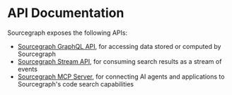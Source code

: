 # API Documentation

Sourcegraph exposes the following APIs:

- [Sourcegraph GraphQL API](/api/graphql/), for accessing data stored or computed by Sourcegraph
- [Sourcegraph Stream API](/api/stream_api/), for consuming search results as a stream of events
- [Sourcegraph MCP Server](/api/mcp/), for connecting AI agents and applications to Sourcegraph's code search capabilities
